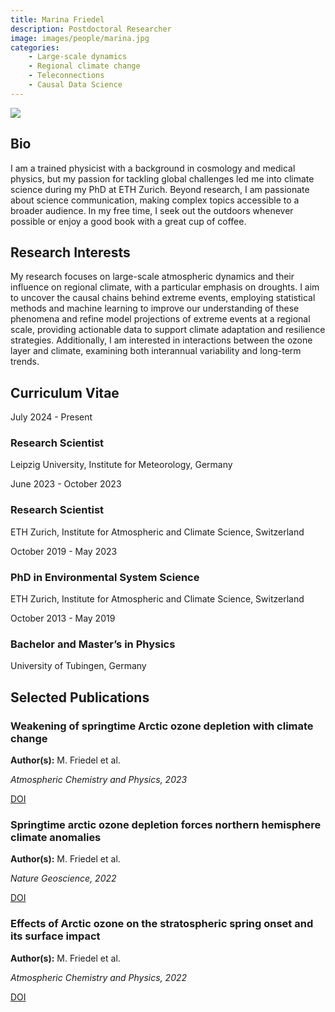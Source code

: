 ```yaml
---
title: Marina Friedel
description: Postdoctoral Researcher
image: images/people/marina.jpg
categories:
    - Large-scale dynamics
    - Regional climate change
    - Teleconnections
    - Causal Data Science
---
```



<div class="profile-container">
<div class="profile-image-container">
<img src="/images/people/marina.jpg" class="profile-image">
<div class="social-icons">
  <a href="mailto:marina.friedel@uni-leipzig.de" target="_blank">
    <i class="fa-solid fa-envelope"></i>
  </a>
  <a href="https://orcid.org/0000-0001-7739-4691" target="_blank">
    <i class="fa-brands fa-orcid"></i>
  </a>
  <a href="https://www.linkedin.com/in/marina-friedel-b71680173/" target="_blank">
    <i class="fa-brands fa-linkedin"></i>
  </a>
</div>
</div>

<div class="bio-content">

## Bio  

I am a trained physicist with a background in cosmology and medical physics, but my passion for tackling global challenges led me into climate science during my PhD at ETH Zurich. Beyond research, I am passionate about science communication, making complex topics accessible to a broader audience. In my free time, I seek out the outdoors whenever possible or enjoy a good book with a great cup of coffee.


</div>
</div>

## Research Interests

My research focuses on large-scale atmospheric dynamics and their influence on regional climate, with a particular emphasis on droughts. I aim to uncover the causal chains behind extreme events, employing statistical methods and machine learning to improve our understanding of these phenomena and refine model projections of extreme events at a regional scale, providing actionable data to support climate adaptation and resilience strategies. Additionally, I am interested in interactions between the ozone layer and climate, examining both interannual variability and long-term trends.

## Curriculum Vitae

<div class="timeline">
<div class="timeline-item">
<div class="timeline-date">July 2024 - Present</div>
<div class="timeline-content">
<h3>Research Scientist</h3>
<p>Leipzig University, Institute for Meteorology, Germany</p>
</div>
</div>

<div class="timeline-item">
<div class="timeline-date">June 2023 - October 2023</div>
<div class="timeline-content">
<h3>Research Scientist</h3>
<p>ETH Zurich, Institute for Atmospheric and Climate Science, Switzerland</p>
</div>
</div>

<div class="timeline-item">
<div class="timeline-date">October 2019 - May 2023</div>
<div class="timeline-content">
<h3>PhD in Environmental System Science</h3>
<p>ETH Zurich, Institute for Atmospheric and Climate Science, Switzerland</p>
</div>
</div>


<div class="timeline-item">
<div class="timeline-date">October 2013 - May 2019</div>
<div class="timeline-content">
<h3>Bachelor and Master's in Physics</h3>
<p>University of Tubingen, Germany</p>
</div>
</div>

</div>


## Selected Publications


<div class="publications-grid">

<div class="publication-card">
<h3>Weakening of springtime Arctic ozone depletion with climate change</h3>
<p><b>Author(s):</b> M. Friedel et al.</p>
<p><i>Atmospheric Chemistry and Physics, 2023</i></p>
<div class="pub-links">
<a href="https://doi.org/10.5194/acp-23-10235-2023"></i> DOI</a>
</div>
</div>

<div class="publication-card">
<h3>Springtime arctic ozone depletion forces northern hemisphere climate anomalies</h3>
<p><b>Author(s):</b> M. Friedel et al.</p>
<p><i>Nature Geoscience, 2022</i></p>
<div class="pub-links">
<a href="https://doi.org/10.1038/s41561-022-00974-7"></i> DOI</a>
</div>
</div>

<div class="publication-card">
<h3>Effects of Arctic ozone on the stratospheric spring onset and its surface impact</h3>
<p><b>Author(s):</b> M. Friedel et al.</p>
<p><i>Atmospheric Chemistry and Physics, 2022</i></p>
<div class="pub-links">
<a href="https://doi.org/10.5194/acp-22-13997-2022"></i> DOI</a>
</div>
</div>


</div>
